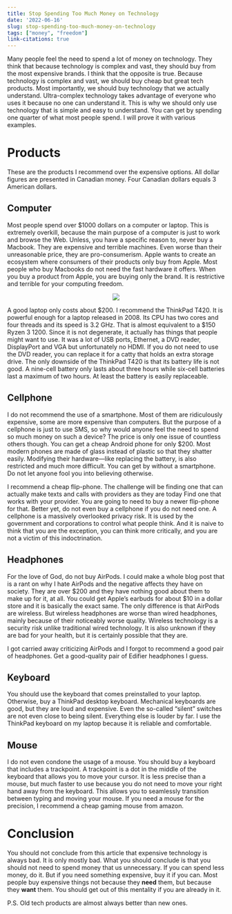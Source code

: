 ```yaml
---
title: Stop Spending Too Much Money on Technology
date: '2022-06-16'
slug: stop-spending-too-much-money-on-technology
tags: ["money", "freedom"]
link-citations: true
---
```


Many people feel the need to spend a lot of money on technology.
They think that because technology is complex and vast, they should buy from the most expensive brands.
I think that the opposite is true.
Because technology is complex and vast, we should buy cheap but great tech products.
Most importantly, we should buy technology that we actually understand.
Ultra-complex technology takes advantage of everyone who uses it because no one can understand it.
This is why we should only use technology that is simple and easy to understand.
You can get by spending one quarter of what most people spend.
I will prove it with various examples.

# Products

These are the products I recommend over the expensive options.
All dollar figures are presented in Canadian money.
Four Canadian dollars equals 3 American dollars.

## Computer

Most people spend over $1000 dollars on a computer or laptop.
This is extremely overkill, because the main purpose of a computer is just to work and browse the Web.
Unless, you have a specific reason to, never buy a Macbook.
They are expensive and terrible machines.
Even worse than their unreasonable price, they are pro-consumerism.
Apple wants to create an ecosystem where consumers of their products only buy from Apple.
Most people who buy Macbooks do not need the fast hardware it offers.
When you buy a product from Apple, you are buying only the brand.
It is restrictive and terrible for your computing freedom.

<p align="center">
<img src=https://i.imgflip.com/6i43i3.jpg>
</p>

A good laptop only costs about $200.
I recommend the ThinkPad T420.
It is powerful enough for a laptop released in 2008.
Its CPU has two cores and four threads and its speed is 3.2 GHz.
That is almost equivalent to a $150 Ryzen 3 1200.
Since it is not degenerate, it actually has things that people might want to use.
It was a lot of USB ports, Ethernet, a DVD reader, DisplayPort and VGA but unfortunately no HDMI.
If you do not need to use the DVD reader, you can replace it for a catty that holds an extra storage drive.
The only downside of the ThinkPad T420 is that its battery life is not good.
A nine-cell battery only lasts about three hours while six-cell batteries last a maximum of two hours.
At least the battery is easily replaceable.

## Cellphone

I do not recommend the use of a smartphone.
Most of them are ridiculously expensive, some are more expensive than computers.
But the purpose of a cellphone is just to use SMS, so why would anyone feel the need to spend so much money on such a device?
The price is only one issue of countless others though.
You can get a cheap Android phone for only $200.
Most modern phones are made of glass instead of plastic so that they shatter easily.
Modifying their hardware—like replacing the battery, is also restricted and much more difficult.
You can get by without a smartphone.
Do not let anyone fool you into believing otherwise.

I recommend a cheap flip-phone.
The challenge will be finding one that can actually make texts and calls with providers as they are today
Find one that works with your provider.
You are going to need to buy a newer flip-phone for that.
Better yet, do not even buy a cellphone if you do not need one.
A cellphone is a massively overlooked privacy risk.
It is used by the government and corporations to control what people think.
And it is naive to think that you are the exception, you can think more critically, and you are not a victim of this indoctrination.

## Headphones

For the love of God, do not buy AirPods.
I could make a whole blog post that is a rant on why I hate AirPods and the negative affects they have on society.
They are over $200 and they have nothing good about them to make up for it, at all.
You could get Apple's earbuds for about $10 in a dollar store and it is basically the exact same.
The only difference is that AirPods are wireless.
But wireless headphones are worse than wired headphones, mainly because of their noticeably worse quality.
Wireless technology is a security risk unlike traditional wired technology.
It is also unknown if they are bad for your health, but it is certainly possible that they are.

I got carried away criticizing AirPods and I forgot to recommend a good pair of headphones.
Get a good-quality pair of Edifier headphones I guess.

## Keyboard

You should use the keyboard that comes preinstalled to your laptop.
Otherwise, buy a ThinkPad desktop keyboard.
Mechanical keyboards are good, but they are loud and expensive.
Even the so-called "silent" switches are not even close to being silent.
Everything else is louder by far.
I use the ThinkPad keyboard on my laptop because it is reliable and comfortable.

## Mouse

I do not even condone the usage of a mouse.
You should buy a keyboard that includes a trackpoint.
A trackpoint is a dot in the middle of the keyboard that allows you to move your cursor.
It is less precise than a mouse, but much faster to use because you do not need to move your right hand away from the keyboard.
This allows you to seamlessly transition between typing and moving your mouse.
If you need a mouse for the precision, I recommend a cheap gaming mouse from amazon.

# Conclusion

You should not conclude from this article that expensive technology is always bad.
It is only mostly bad.
What you should conclude is that you should not need to spend money that us unnecessary.
If you can spend less money, do it.
But if you need something expensive, buy it if you can.
Most people buy expensive things not because they **need** them, but because they **want** them.
You should get out of this mentality if you are already in it.

P.S. Old tech products are almost always better than new ones.
